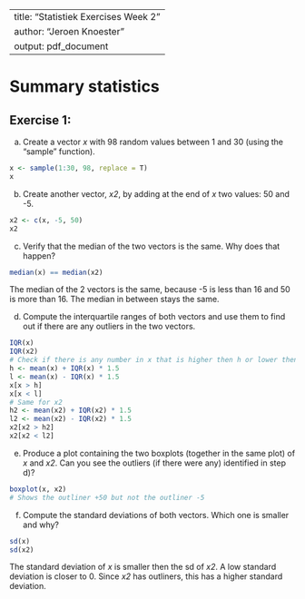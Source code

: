 ﻿---
title: "Statistiek Exercises Week 2"
author: "Jeroen Knoester"
output: pdf_document
---

# Summary statistics## Exercise 1:a) Create a vector *x* with 98 random values between 1 and 30 (using the "sample" function).
```{r}
x <- sample(1:30, 98, replace = T)
x
```
b) Create another vector, *x2*, by adding at the end of *x* two values: 50 and -5.
```{r}
x2 <- c(x, -5, 50)
x2
```
c) Verify that the median of the two vectors is the same. Why does that happen?
```{r}
median(x) == median(x2)
```
The median of the 2 vectors is the same, because -5 is less than 16 and 50 is more than 16. The median in between stays the same.

d) Compute the interquartile ranges of both vectors and use them to find out if there are any
outliers in the two vectors.
```{r}
IQR(x)
IQR(x2)
# Check if there is any number in x that is higher then h or lower then l(the highest and lowest boundry)
h <- mean(x) + IQR(x) * 1.5
l <- mean(x) - IQR(x) * 1.5
x[x > h]
x[x < l]
# Same for x2
h2 <- mean(x2) + IQR(x2) * 1.5
l2 <- mean(x2) - IQR(x2) * 1.5
x2[x2 > h2]
x2[x2 < l2]
```
e) Produce a plot containing the two boxplots (together in the same plot) of *x* and *x2*. Can you
see the outliers (if there were any) identified in step d)?
```{r}
boxplot(x, x2)
# Shows the outliner +50 but not the outliner -5
```

f) Compute the standard deviations of both vectors. Which one is smaller and why?
```{r}
sd(x)
sd(x2)
```

The standard deviation of *x* is smaller then the sd of *x2*. A low standard deviation is closer to 0. Since *x2* has outliners, this has a higher standard deviation.